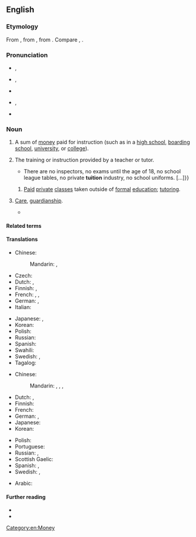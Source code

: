 ==English==
{{wikipedia}}

===Etymology===
From {{der|en|fro}}, from {{der|en|la|tuitiō|t=guard, protection, defense}}, from {{m|la|tuēri|t=to watch, guard, see, observe}}. Compare {{m|en|intuition}}, {{m|en|tutor}}.

===Pronunciation===
* {{a|GenAm}} {{enPR|to͞oĭ'shən}}, {{IPA|en|/tuˈɪʃən/}}
* {{a|RP}} {{enPR|tyo͞oĭ'shən}}, {{IPA|en|/tjuːˈɪʃən/}}
* {{audio|en|LL-Q1860 (eng)-Vealhurl-tuition.wav|Audio (RP)}}
* {{a|India}} {{enPR|tyo͞o'shən}}, {{IPA|en|/ˈtjuːʃən/}}
* {{rhymes|en|ɪʃən|s=3}}

===Noun===
{{en-noun|~}}

# {{lb|en|North American}} A sum of [[money]] paid for instruction (such as in a [[high school]], [[boarding school]], [[university]], or [[college]]).
#: {{ux|en|These [[rosemaling]] workshops are no place for anyone who wants to pester me or the students with the "white privilege" card, [[inter alia]]. Therefore, I reserve the right to refund the '''tuition''' of such men and women, kick them out the door, and bar them from at least two of my future events.}}
#: {{syn|en|tuition fees|q=UK}}
# The training or instruction provided by a teacher or tutor.
#* {{quote-journal|en|date=2013-07-19|author={{w|Peter Wilby}}
|volume=189|issue=6|page=30|magazine={{w|The Guardian Weekly}}
|title=[http://www.theguardian.com/education/2013/jul/01/education-michael-gove-finland-gcse Finland spreads word on schools]
|passage=Imagine a country where children do nothing but play until they start compulsory schooling at age seven. Then, without exception, they attend comprehensives until the age of 16.{{...}}There are no inspectors, no exams until the age of 18, no school league tables, no private '''tuition''' industry, no school uniforms.&nbsp;[&hellip;]}}
## {{lb|en|India}} [[paid|Paid]] [[private]] [[class]]es taken outside of [[formal]] [[education]]; [[tutoring]]. {{q|also used attributively}}
##: {{ux|en|'''tuition''' classes}}
# {{lb|en|archaic}} [[care|Care]], [[guardianship]].
#* {{RQ:Shakespeare Much Ado About Nothing|1|1|text=BENEDICK. I have almost matter enough in me for such an embassage; and so I commit you—<br>CLAUDIO. To the '''tuition''' of God: from my house, if I had it,—<br>DON PEDRO. The sixth of July: your loving friend, Benedick.<br>BENEDICK. Nay, mock not, mock not.}}

====Related terms====
{{rel3|en|tutelage
|tutelar
|tutelary
|tutor
|tutorial}}

====Translations====
{{trans-top|sum of money paid for instruction}}
* Chinese:
*: Mandarin: {{t+|cmn|學費|sc=Hani}}, {{t+|cmn|学费|tr=xuéfèi|sc=Hani}}
* Czech: {{t|cs|školné|n}}
* Dutch: {{t+|nl|toelage|f}}, {{t|nl|studietoelage|f}}
* Finnish: {{t+|fi|lukukausimaksu}}, {{t|fi|koulumaksu}}
* French: {{t+|fr|frais de scolarité|m-p}}, {{t|fr|frais d'inscription|m-p}}, {{t+|fr|minerval|m}}
* German: {{t+|de|Studiengebühr|f}}, {{t|de|Unterrichtsgebühr|f}}
* Italian: {{t+|it|retta|f}}
{{trans-mid}}
* Japanese: {{t+|ja|学費|tr=がくひ, gakuhi|sc=Jpan}}, {{t+|ja|授業料|tr=じゅぎょうりょう, jugyōryō|sc=Jpan}}
* Korean: {{t+|ko|학비(學費)}}
* Polish: {{t|pl|czesne|n}}
* Russian: {{t|ru|пла́та за обуче́ние|f}}
* Spanish: {{t+|es|colegiatura|f}}
* Swahili: {{t+|sw|masomo ya ziada}}
* Swedish: {{t|sv|undervisningsarvode}}, {{t|sv|undervisningsavgift}}
* Tagalog: {{t|tl|bayadturo}}
{{trans-bottom}}

{{trans-top|training or instruction provided by a teacher or tutor}}
* Chinese:
*: Mandarin: {{t+|cmn|講課|sc=Hani}}, {{t+|cmn|讲课|tr=jiǎngkè|sc=Hani}}, {{qualifier|especially after school/work}} {{t+|cmn|補習|sc=Hani}}, {{t+|cmn|补习|tr=bǔxí|sc=Hani}}
* Dutch: {{t+|nl|bijscholing|f}}, {{t+|nl|bijles|f}}
* Finnish: {{t+|fi|opetus}}
* French: {{t+|fr|cours|m-p}}
* German: {{t+|de|Tutorium|n}}, {{t+|de|Unterricht|m}}
* Japanese: {{t+|ja|教育|tr=きょういく, kyōiku|sc=Jpan}}
* Korean: {{t+|ko|교육}}
{{trans-mid}}
* Polish: {{t|pl|korepetycje|f}}
* Portuguese: {{t|pt|tutelagem|f}}
* Russian: {{t+|ru|обуче́ние|n}}, {{t+|ru|заня́тия|p}}
* Scottish Gaelic: {{t|gd|teagasg|m}}
* Spanish: {{t+|es|enseñanza|f}}, {{t+|es|clases|f-p}}
* Swedish: {{t+|sv|undervisning}}, {{t|sv|handledning}}
{{trans-bottom}}

{{checktrans-top}}
* Arabic: {{t-check|ar|اجور الدراسَة}}
{{trans-mid}}
{{trans-bottom}}

====Further reading====
* {{R:Webster 1913}}
* {{R:Century 1911}}

[[Category:en:Money]]